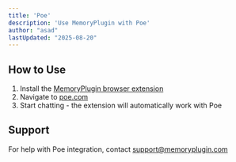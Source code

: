 ```yaml
---
title: 'Poe'
description: 'Use MemoryPlugin with Poe'
author: "asad"
lastUpdated: "2025-08-20"
---
```



<ArticleInfo author="asad" lastUpdated="2025-08-20" />

## How to Use

1. Install the [MemoryPlugin browser extension](/integrations/browser-extension)
2. Navigate to [poe.com](https://poe.com)
3. Start chatting - the extension will automatically work with Poe

## Support

For help with Poe integration, contact [support@memoryplugin.com](mailto:support@memoryplugin.com)